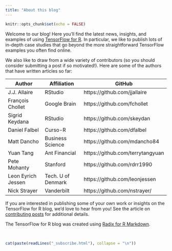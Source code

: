 ```yaml
---
title: "About this blog"
---
```


```r
knitr::opts_chunk$set(echo = FALSE)
```


Welcome to our blog! Here you'll find the latest news, insights, and examples of using [TensorFlow for R](https://tensorflow.rstudio.com). In particular, we like to publish lots of in-depth case studies that go beyond the more straightforward TensorFlow examples you often find online.

We also like to draw from a wide variety of contributors (so you should consider submitting a post if so motivated!). Here are some of the authors that have written articles so far:

| Author  | Affiliation | GitHub  |
|---|---|---|
| J.J. Allaire  | RStudio | https://github.com/jjallaire  |
| François Chollet  | Google Brain | https://github.com/fchollet  |
| Sigrid Keydana  | RStudio | https://github.com/skeydan  |
| Daniel Falbel  | Curso-R | https://github.com/dfalbel  |
| Matt Dancho  | Business Science | https://github.com/mdancho84  |
| Yuan Tang | Ant Financial | https://github.com/terrytangyuan |
| Pete Mohanty | Stanford | https://github.com/rdrr1990 |
| Leon Eyrich Jessen | Tech. U of Denmark | https://github.com/leonjessen |
| Nick Strayer | Vanderbilt | https://github.com/nstrayer/ |

If you are interested in publishing some of your own work or insights on the TensorFlow for R blog, we'd love to hear from you! See the article on [contributing posts](contributing.html) for additional details.

The TensorFlow for R blog was created using [Radix for R Markdown](https://rstudio.github.io/radix).

<br/>

```r
cat(paste(readLines("_subscribe.html"), collapse = "\n"))
```

